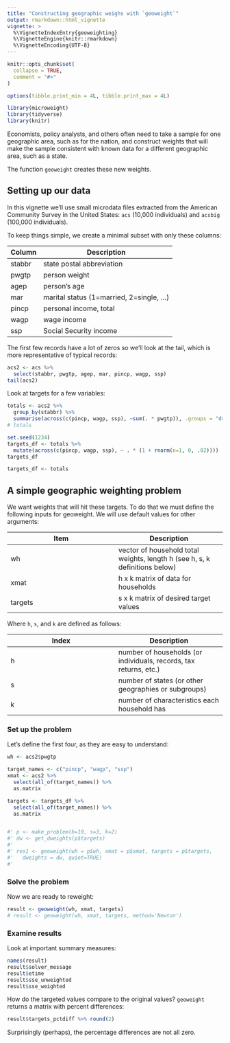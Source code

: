```yaml
---
title: "Constructing geographic weighs with `geoweight`"
output: rmarkdown::html_vignette
vignette: >
  %\VignetteIndexEntry{geoweighting}
  %\VignetteEngine{knitr::rmarkdown}
  %\VignetteEncoding{UTF-8}
---
```


```r
knitr::opts_chunk$set(
  collapse = TRUE,
  comment = "#>"
)

options(tibble.print_min = 4L, tibble.print_max = 4L)
```

```r
library(microweight)
library(tidyverse)
library(knitr)
```


Economists, policy analysts, and others often need to take a sample for one geographic area, such as for the nation, and construct weights that will make the sample consistent with known data for a different geographic area, such as a state.

The function `geoweight` creates these new weights.

## Setting up our data

In this vignette we'll use small microdata files extracted from the American Community Survey in the United States: `acs` (10,000 individuals) and `acsbig` (100,000 individuals).

To keep things simple, we create a minimal subset with only these columns:

Column        | Description
------------- | -------------
stabbr        | state postal abbreviation
pwgtp         | person weight
agep          | person's age
mar           | marital status (1=married, 2=single, ...)
pincp         | personal income, total
wagp          | wage income
ssp           | Social Security income

The first few records have a lot of zeros so we'll look at the tail, which is more representative of typical records:

```r
acs2 <- acs %>%
  select(stabbr, pwgtp, agep, mar, pincp, wagp, ssp)
tail(acs2)
```

Look at targets for a few variables:
```r
totals <- acs2 %>%
  group_by(stabbr) %>%
  summarise(across(c(pincp, wagp, ssp), ~sum(. * pwgtp)), .groups = "drop")
# totals

set.seed(1234)
targets_df <- totals %>%
  mutate(across(c(pincp, wagp, ssp), ~ . * (1 + rnorm(n=1, 0, .02))))
targets_df

targets_df <- totals


```

## A simple geographic weighting problem

We want weights that will hit these targets. To do that we must define the following inputs for geoweight. We will use default values for other arguments:

Item          |   Description
------------- | -------------
wh            | vector of household total weights, length h (see h, s, k definitions below)
xmat          | h x k matrix of data for households
targets       | s x k matrix of desired target values

Where `h`, `s`, and `k` are defined as follows: 

Index         |   Description
------------- | -------------
h             | number of households (or individuals, records, tax returns, etc.)
s             | number of states (or other geographies or subgroups)
k             | number of characteristics each household has


### Set up the problem

Let's define the first four, as they are easy to understand:
```r
wh <- acs2$pwgtp

target_names <- c("pincp", "wagp", "ssp")
xmat <- acs2 %>%
  select(all_of(target_names)) %>%
  as.matrix

targets <- targets_df %>%
  select(all_of(target_names)) %>%
  as.matrix


#' p <- make_problem(h=10, s=3, k=2)
#' dw <- get_dweights(p$targets)
#'
#' res1 <- geoweight(wh = p$wh, xmat = p$xmat, targets = p$targets,
#'   dweights = dw, quiet=TRUE)
#'
```

### Solve the problem
Now we are ready to reweight:
```r
result <- geoweight(wh, xmat, targets)
# result <- geoweight(wh, xmat, targets, method='Newton')
```

### Examine results
Look at important summary measures:

```r
names(result)
result$solver_message
result$etime
result$sse_unweighted
result$sse_weighted

```

How do the targeted values compare to the original values? `geoweight` returns a matrix with percent differences:


```r
result$targets_pctdiff %>% round(2)
```

Surprisingly (perhaps), the percentage differences are not all zero.
